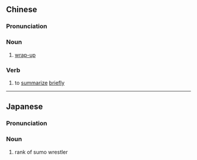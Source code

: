 {{also|小结}}
==Chinese==
{{zh-forms|s=小结}}

===Pronunciation===
{{zh-pron
|m=xiǎojié
|c=siu2 git3
|mn=qz,xm,zz:sió-kiat
|cat=n
}}

===Noun===
{{zh-noun}}

# [[wrap-up]] {{gloss|brief final summary}}

===Verb===
{{zh-verb}}

# to [[summarize]] [[brief]]ly

----

==Japanese==
{{ja-kanjitab|こ|むすび|yomi=k}}

===Pronunciation===
{{ja-pron|こむすび|y=k}}

===Noun===
{{ja-noun|こむすび}}

# rank of sumo wrestler